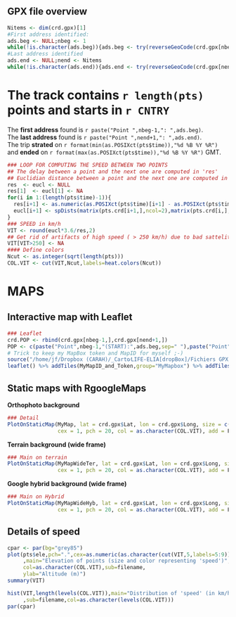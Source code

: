 
GPX file overview
-------------------------------------------

```r
Nitems <- dim(crd.gpx)[1]
#First address identified:
ads.beg <- NULL;nbeg <- 1
while(!is.character(ads.beg)){ads.beg <- try(reverseGeoCode(crd.gpx[nbeg,2:1]));nbeg <- nbeg+1}
#Last address identified
ads.end <- NULL;nend <- Nitems
while(!is.character(ads.end)){ads.end <- try(reverseGeoCode(crd.gpx[nend,2:1]));nend <- nend-1}
```
The track contains `r length(pts)` points and starts in `r CNTRY`
=================================

The **first address** found is `r paste("Point ",nbeg-1,": ",ads.beg)`.  
The **last address** found is `r paste("Point ",nend+1,": ",ads.end)`.  
The trip **strated** on `r format(min(as.POSIXct(pts$time)),"%d %B %Y %R")` and **ended** on `r format(max(as.POSIXct(pts$time)),"%d %B %Y %R")` GMT.

```r
### LOOP FOR COMPUTING THE SPEED BETWEEN TWO POINTS
## The delay between a point and the next one are computed in 'res'
## Euclidian distance between a point and the next one are computed in 'eucl'
res  <- eucl <- NULL
res[1]  <- eucl[1] <- NA
for(i in 1:(length(pts$time)-1)){
  res[i+1] <- as.numeric(as.POSIXct(pts$time)[i+1] - as.POSIXct(pts$time)[i])
  eucl[i+1] <- spDists(matrix(pts.crd[i+1,],ncol=2),matrix(pts.crd[i,],ncol=2))
}
### SPEED in km/h
VIT <- round(eucl*3.6/res,2)
## Get rid of artifacts of high speed ( > 250 km/h) due to bad sattelite coverage
VIT[VIT>250] <- NA
#### Define colors
Ncut <- as.integer(sqrt(length(pts)))
COL.VIT <- cut(VIT,Ncut,labels=heat.colors(Ncut))

```

MAPS
================

Interactive map with Leaflet
-------------------------------   

```r
### Leaflet
crd.POP <- rbind(crd.gpx[nbeg-1,],crd.gpx[nend+1,])
POP <- c(paste("Point",nbeg-1,"(START):",ads.beg,sep=" "),paste("Point",nend+1,"(END):",ads.end,sep=" "))
# Trick to keep my MapBox token and MapID for myself ;-)
source("/home/jf/Dropbox (CARAH)/_Carto⁄LIFE-ELIA[dropBox]/Fichiers GPX/MyMapID_and_Token.R") # Trick to keep my MapBox token and MapID for myself ;-)
leaflet() %>% addTiles(MyMapID_and_Token,group="MyMapbox") %>% addTiles(group="OSM") %>% addProviderTiles("OpenMapSurfer.Roads", group = "OpenMapSurfer.Roads") %>% addCircles(crd.gpx[,1],crd.gpx[,2], radius = 5,opacity=0.8,col='red') %>% addMarkers(lat=crd.POP$Lat,lng=crd.POP$Long,popup=POP,options=markerOptions(clickable=TRUE)) %>%   addLayersControl(baseGroups = c("MyMapBox","OSM","OpenMapSurfer.Roads"))
```

Static maps with RgoogleMaps
-------------------------------   

**Orthophoto background**   

```r
### Detail
PlotOnStaticMap(MyMap, lat = crd.gpx$Lat, lon = crd.gpx$Long, size = c(640,640),
                cex = 1, pch = 20, col = as.character(COL.VIT), add = F)
```


**Terrain background (wide frame)**   
```r
### Main on terrain
PlotOnStaticMap(MyMapWideTer, lat = crd.gpx$Lat, lon = crd.gpx$Long, size = c(640,640),
                cex = 1, pch = 20, col = as.character(COL.VIT), add = F)
```

**Google hybrid background (wide frame)**
```r
### Main on Hybrid
PlotOnStaticMap(MyMapWideHyb, lat = crd.gpx$Lat, lon = crd.gpx$Long, size = c(640,640),
                cex = 1, pch = 20, col = as.character(COL.VIT), add = F)
```


Details of speed
-----------------------

```r
cpar <- par(bg="grey85")
plot(pts$ele,pch=".",cex=as.numeric(as.character(cut(VIT,5,labels=5:9)))
     ,main="Elevation of points (size and color representing 'speed')",
     col=as.character(COL.VIT),sub=filename,
     ylab="Altitude (m)")
summary(VIT)

hist(VIT,length(levels(COL.VIT)),main="Distribution of 'speed' (in km/h)"
     ,sub=filename,col=as.character(levels(COL.VIT))) 
par(cpar)

```
